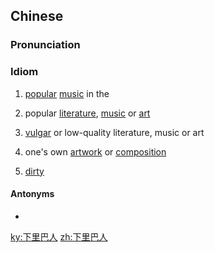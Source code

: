 ==Chinese==
{{zh-forms|type=22}}

===Pronunciation===
{{zh-pron
|m=xiàlǐbārén
|cat=cy
}}

===Idiom===
{{zh-idiom}}

# {{lb|zh|historical}} [[popular]] [[music]] in the {{w|Chu (state)|state of Chu}}
# {{lb|zh|figurative}} popular [[literature]], [[music]] or [[art]]
# {{lb|zh|figurative}} [[vulgar]] or low-quality literature, music or art
# {{lb|zh|humble}} one's own [[artwork]] or [[composition]]
# {{lb|zh|Hubei Mandarin}} [[dirty]]

====Antonyms====
* {{zh-l|陽春白雪}}

[[ky:下里巴人]]
[[zh:下里巴人]]